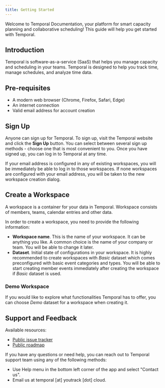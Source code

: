 ```yaml
---
title: Getting Started
---
```

Welcome to Temporal Documentation, your platform for smart capacity planning and collaborative scheduling! 
This guide will help you get started with Temporal.

## Introduction

Temporal is software-as-a-service (SaaS) that helps you manage capacity and scheduling in your teams. Temporal is designed to help
you track time, manage schedules, and analyze time data.

## Pre-requisites

- A modern web browser (Chrome, Firefox, Safari, Edge)
- An internet connection
- Valid email address for account creation

## Sign Up

Anyone can sign up for Temporal. To sign up, visit the Temporal website and click the **Sign Up** button. 
You can select between several sign up methods - choose one that is most convenient to you. 
Once you have signed up, you can log in to Temporal at any time.

If your email address is configured in any of existing workspaces, you will be immediately be able to log in to those workspaces.
If none workspaces are configured with your email address, you will be taken to the new workspace creation dialog.

## Create a Workspace

A workspace is a container for your data in Temporal. Workspace consists of members, teams, calendar entries and other data.

In order to create a workspace, you need to provide the following information:

- **Workspace name**. This is the name of your workspace. It can be anything you like. A common choice is the name of your company or team. You will be able to change it later.
- **Dataset**. Initial state of configurations in your workspace. It is highly recommended to create workspaces with *Basic* dataset which comes preconfigured with basic event categories and types. You will be able to start creating member events immediately after creating the workspace if *Basic* dataset is used.

### Demo Workspace

If you would like to explore what functionalities Temporal has to offer, you can choose *Demo* dataset for a workspace when creating it.

## Support and Feedback

Available resources:
- [Public issue tracker](https://temporal.youtrack.cloud/issues?q=project:%20Issues)
- [Public roadmap](https://temporal.youtrack.cloud/issues?q=project:%20Features)

If you have any questions or need help, you can reach out to Temporal support team using any of the following methods:

- Use Help menu in the bottom left corner of the app and select "Contact us".
- Email us at temporal [at] youtrack [dot] cloud.